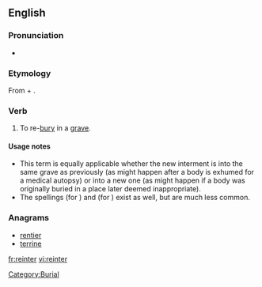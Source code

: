 ==English==

===Pronunciation===
* {{rhymes|ɜː(r)}}

===Etymology===
From {{term|re-}} + {{term|inter}}.

===Verb===
{{en-verb|reinters|reinterring|reinterred}}

# {{transitive}} To re-[[bury]] in a [[grave]].

====Usage notes====
* This term is equally applicable whether the new interment is into the same grave as previously (as might happen after a body is exhumed for a medical autopsy) or into a new one (as might happen if a body was originally buried in a place later deemed inappropriate).
* The spellings {{term|reintering}} (for {{term|reinterring}}) and {{term|reintered}} (for {{term|reinterred}}) exist as well, but are much less common.

===Anagrams===
* [[rentier#English|rentier]]
* [[terrine#English|terrine]]

[[Category:Burial]]

[[fr:reinter]]
[[vi:reinter]]
